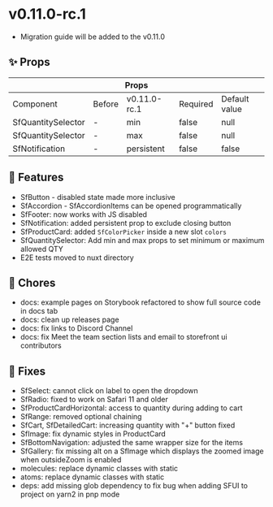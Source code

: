 
<Meta title="Releases/v0.11.x /v0.11.0-rc.1/Change log" />

# v0.11.0-rc.1

* Migration guide will be added to the v0.11.0

## ✨ Props

<table>
  <thead>
    <tr>
      <th colspan="5">Props</th>
    </tr>
  </thead>
  <tbody>
    <tr>
      <td>Component</td>
      <td>Before</td>
      <td>v0.11.0-rc.1</td>
      <td>Required</td>
      <td>Default value</td>
    </tr>
    <tr>
      <td>SfQuantitySelector</td>
      <td>-</td>
      <td>min</td>
      <td>false</td>
      <td>null</td>
    </tr>
    <tr>
      <td>SfQuantitySelector</td>
      <td>-</td>
      <td>max</td>
      <td>false</td>
      <td>null</td>
    </tr>
    <tr>
      <td>SfNotification</td>
      <td>-</td>
      <td>persistent</td>
      <td>false</td>
      <td>false</td>
    </tr>
  </tbody>
</table>

## 🚀 Features

- SfButton - disabled state made more inclusive
- SfAccordion - SfAccordionItems can be opened programmatically
- SfFooter: now works with JS disabled
- SfNotification: added persistent prop to exclude closing button
- SfProductCard: added `SfColorPicker` inside a new slot `colors`
- SfQuantitySelector: Add min and max props to set minimum or maximum allowed QTY
- E2E tests moved to nuxt directory

## 🧹 Chores

- docs: example pages on Storybook refactored to show full source code in docs tab
- docs: clean up releases page
- docs: fix links to Discord Channel
- docs: fix Meet the team section lists and email to storefront ui contributors

## 🐛 Fixes

- SfSelect: cannot click on label to open the dropdown
- SfRadio: fixed to work on Safari 11 and older
- SfProductCardHorizontal: access to quantity during adding to cart
- SfRange: removed optional chaining
- SfCart, SfDetailedCart: increasing quantity with "+" button fixed
- SfImage: fix dynamic styles in ProductCard
- SfBottomNavigation: adjusted the same wrapper size for the items
- SfGallery: fix missing alt on a SfImage which displays the zoomed image when outsideZoom is enabled
- molecules: replace dynamic classes with static
- atoms: replace dynamic classes with static
- deps: add missing glob dependency to fix bug when adding SFUI to project on yarn2 in pnp mode
